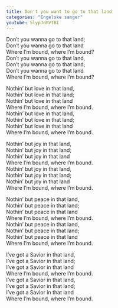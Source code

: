 ```yaml
---
title: Don't you want to go to that land
categories: "Engelske sanger"
youtube: 5lypJdhVtBI
---
```


Don't you wanna go to that land;  
Don't you wanna go to that land  
Where I'm bound, where I'm bound?  
Don't you wanna go to that land,  
Don't you wanna go to that land;  
Don't you wanna go to that land  
Where I'm bound, where I'm bound?

Nothin' but love in that land,  
Nothin' but love in that land;  
Nothin' but love in that land  
Where I'm bound, where I'm bound.  
Nothin' but love in that land,  
Nothin' but love in that land;  
Nothin' but love in that land  
Where I'm bound, where I'm bound.

Nothin' but joy in that land,  
Nothin' but joy in that land;  
Nothin' but joy in that land  
Where I'm bound, where I'm bound.  
Nothin' but joy in that land,  
Nothin' but joy in that land;  
Nothin' but joy in that land  
Where I'm bound, where I'm bound.

Nothin' but peace in that land,  
Nothin' but peace in that land;  
Nothin' but peace in that land  
Where I'm bound, where I'm bound.  
Nothin' but peace in that land,  
Nothin' but peace in that land;  
Nothin' but peace in that land  
Where I'm bound, where I'm bound.

I've got a Savior in that land,  
I've got a Savior in that land;  
I've got a Savior in that land  
Where I'm bound, where I'm bound.  
I've got a Savior in that land,  
I've got a Savior in that land;  
I've got a Savior in that land  
Where I'm bound, where I'm bound.